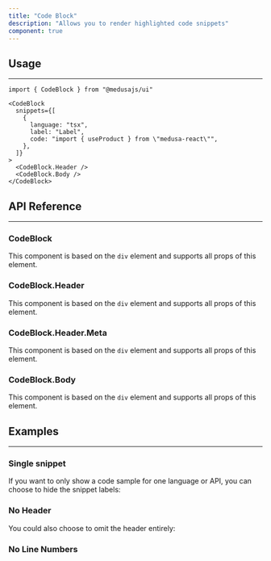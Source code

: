 ```yaml
---
title: "Code Block"
description: "Allows you to render highlighted code snippets"
component: true
---
```


<ComponentExample name="code-block-demo" />

## Usage

---

```tsx
import { CodeBlock } from "@medusajs/ui"
```

```tsx
<CodeBlock 
  snippets={[
    { 
      language: "tsx", 
      label: "Label", 
      code: "import { useProduct } from \"medusa-react\"",
    },
  ]}
>
  <CodeBlock.Header />
  <CodeBlock.Body />
</CodeBlock>
```


## API Reference

---

### CodeBlock

This component is based on the `div` element and supports all props of this element.

<ComponentProps component="code-block" />

### CodeBlock.Header

This component is based on the `div` element and supports all props of this element.

<ComponentProps component="code-block-header" />

### CodeBlock.Header.Meta

This component is based on the `div` element and supports all props of this element.

### CodeBlock.Body

This component is based on the `div` element and supports all props of this element.

## Examples

---

### Single snippet

If you want to only show a code sample for one language or API, you can choose to hide the snippet labels:

<ComponentExample name="code-block-single" />

### No Header

You could also choose to omit the header entirely:

<ComponentExample name="code-block-no-header" />

### No Line Numbers

<ComponentExample name="code-block-no-lines" />
